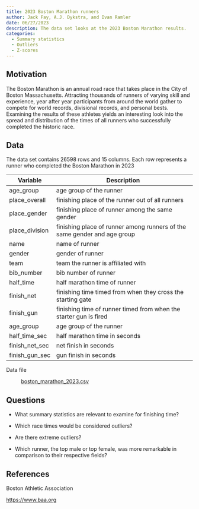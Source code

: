```yaml
---
title: 2023 Boston Marathon runners
author: Jack Fay, A.J. Dykstra, and Ivan Ramler
date: 06/27/2023
description: The data set looks at the 2023 Boston Marathon results.
categories: 
  - Summary statistics
  - Outliers
  - Z-scores
---
```


## Motivation

The Boston Marathon is an annual road race that takes place in the City of Boston Massachusetts. Attracting thousands of runners of varying skill and experience, year after year participants from around the world gather to compete for world records, divisional records, and personal bests. Examining the results of these athletes yields an interesting look into the spread and distribution of the times of all runners who successfully completed the historic race.

## Data

The data set contains 26598 rows and 15 columns. Each row represents a runner who completed the Boston Marathon in 2023

| Variable       | Description                                                              |
|-----------------|-------------------------------------------------------|
| age_group      | age group of the runner                                                  |
| place_overall  | finishing place of the runner out of all runners                         |
| place_gender   | finishing place of runner among the same gender                          |
| place_division | finishing place of runner among runners of the same gender and age group |
| name           | name of runner                                                           |
| gender         | gender of runner                                                         |
| team           | team the runner is affiliated with                                       |
| bib_number     | bib number of runner                                                     |
| half_time      | half marathon time of runner                                             |
| finish_net     | finishing time timed from when they cross the starting gate              |
| finish_gun     | finishing time of runner timed from when the starter gun is fired        |
| age_group      | age group of the runner                                                  |
| half_time_sec  | half marathon time in seconds                                            |
| finish_net_sec | net finish in seconds                                                    |
| finish_gun_sec | gun finish in seconds                                                    |

Data file

:   [boston_marathon_2023.csv](../data/boston_marathon_2023.csv)

## Questions

-   What summary statistics are relevant to examine for finishing time?

-   Which race times would be considered outliers?

-   Are there extreme outliers?

-   Which runner, the top male or top female, was more remarkable in comparison to their respective fields?

## References

Boston Athletic Association

<https://www.baa.org>
